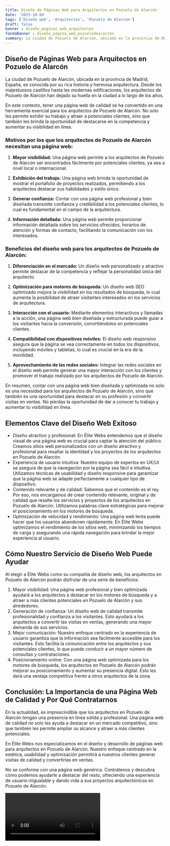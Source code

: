 ```yaml
---
title: Diseño de Páginas Web para Arquitectos en Pozuelo de Alarcón
date: '2023-10-04'
tags: ['Diseño web', 'Arquitectos', 'Pozuelo de Alarcón']
draft: false
banner : diseño_paginas_web_arquitectos
fondoBanner : diseño_pagina_web_pozuelodealarcón
summary: La ciudad de Pozuelo de Alarcón, ubicada en la provincia de Madrid, España, es conocida por su rica historia y hermosa arquitectura. Desde los majestuosos castillos hasta las modernas edificaciones, los arquitectos de Pozuelo de Alarcón han dejado su huella en la ciudad a lo largo de los años.
---
```


## Diseño de Páginas Web para Arquitectos en Pozuelo de Alarcón

La ciudad de Pozuelo de Alarcón, ubicada en la provincia de Madrid, España, es conocida por su rica historia y hermosa arquitectura. Desde los majestuosos castillos hasta las modernas edificaciones, los arquitectos de Pozuelo de Alarcón han dejado su huella en la ciudad a lo largo de los años.

En este contexto, tener una página web de calidad se ha convertido en una herramienta esencial para los arquitectos de Pozuelo de Alarcón. No solo les permite exhibir su trabajo y atraer a potenciales clientes, sino que también les brinda la oportunidad de destacarse en la competencia y aumentar su visibilidad en línea.

### Motivos por los que los arquitectos de Pozuelo de Alarcón necesitan una página web:

1. **Mayor visibilidad:** Una página web permite a los arquitectos de Pozuelo de Alarcón ser encontrados fácilmente por potenciales clientes, ya sea a nivel local o internacional.

2. **Exhibición del trabajo:** Una página web brinda la oportunidad de mostrar el portafolio de proyectos realizados, permitiendo a los arquitectos destacar sus habilidades y estilo único.

3. **Generar confianza:** Contar con una página web profesional y bien diseñada transmite confianza y credibilidad a los potenciales clientes, lo cual es fundamental en el campo de la arquitectura.

4. **Información detallada:** Una página web permite proporcionar información detallada sobre los servicios ofrecidos, horarios de atención y formas de contacto, facilitando la comunicación con los interesados.

### Beneficios del diseño web para los arquitectos de Pozuelo de Alarcón:

1. **Diferenciación en el mercado:** Un diseño web personalizado y atractivo permite destacar de la competencia y reflejar la personalidad única del arquitecto.

2. **Optimización para motores de búsqueda:** Un diseño web SEO optimizado mejora la visibilidad en los resultados de búsqueda, lo cual aumenta la posibilidad de atraer visitantes interesados en los servicios de arquitectura.

3. **Interacción con el usuario:** Mediante elementos interactivos y llamadas a la acción, una página web bien diseñada y estructurada puede guiar a los visitantes hacia la conversión, convirtiéndolos en potenciales clientes.

4. **Compatibilidad con dispositivos móviles:** El diseño web responsivo asegura que la página se vea correctamente en todos los dispositivos, incluyendo móviles y tabletas, lo cual es crucial en la era de la movilidad.

5. **Aprovechamiento de las redes sociales:** Integrar las redes sociales en el diseño web permite generar una mayor interacción con los clientes y promover el trabajo realizado por los arquitectos de Pozuelo de Alarcón.

En resumen, contar con una página web bien diseñada y optimizada no solo es una necesidad para los arquitectos de Pozuelo de Alarcón, sino que también es una oportunidad para destacar en su profesión y convertir visitas en ventas. No pierdas la oportunidad de dar a conocer tu trabajo y aumentar tu visibilidad en línea.

<GifSeo />

<Cta />

## Elementos Clave del Diseño Web Exitoso
- Diseño atractivo y profesional: En Élite Webs entendemos que el diseño visual de una página web es crucial para captar la atención del público. Creamos sitios web personalizados con un diseño atractivo y profesional para resaltar la identidad y los proyectos de los arquitectos en Pozuelo de Alarcón.
- Experiencia de usuario intuitiva: Nuestro equipo de expertos en UX/UI se asegura de que la navegación por la página sea fácil e intuitiva. Utilizamos técnicas de usabilidad y diseño responsive para garantizar que la página web se adapte perfectamente a cualquier tipo de dispositivo.
- Contenido relevante y de calidad: Sabemos que el contenido es el rey. Por eso, nos encargamos de crear contenido relevante, original y de calidad que resalte los servicios y proyectos de los arquitectos en Pozuelo de Alarcón. Utilizamos palabras clave estratégicas para mejorar el posicionamiento en los motores de búsqueda.
- Optimización de velocidad y rendimiento: Una página web lenta puede hacer que los usuarios abandonen rápidamente. En Élite Webs optimizamos el rendimiento de los sitios web, minimizando los tiempos de carga y asegurando una rápida navegación para brindar la mejor experiencia al usuario.

## Cómo Nuestro Servicio de Diseño Web Puede Ayudar
Al elegir a Élite Webs como su compañía de diseño web, los arquitectos en Pozuelo de Alarcón podrán disfrutar de una serie de beneficios:
1. Mayor visibilidad: Una página web profesional y bien optimizada ayudará a los arquitectos a destacar en los motores de búsqueda y a atraer a más clientes potenciales en Pozuelo de Alarcón y sus alrededores.
2. Generación de confianza: Un diseño web de calidad transmite profesionalidad y confianza a los visitantes. Esto ayudará a los arquitectos a convertir las visitas en ventas, generando una mayor demanda de sus servicios.
3. Mejor comunicación: Nuestro enfoque centrado en la experiencia de usuario garantiza que la información sea fácilmente accesible para los visitantes. Esto facilita la comunicación entre los arquitectos y sus potenciales clientes, lo que puede conducir a un mayor número de consultas y contrataciones.
4. Posicionamiento online: Con una página web optimizada para los motores de búsqueda, los arquitectos en Pozuelo de Alarcón podrán mejorar su posicionamiento y aumentar su presencia digital. Esto les dará una ventaja competitiva frente a otros arquitectos de la zona.

## Conclusión: La Importancia de una Página Web de Calidad y Por Qué Contratarnos
En la actualidad, es imprescindible que los arquitectos en Pozuelo de Alarcón tengan una presencia en línea sólida y profesional. Una página web de calidad no solo les ayuda a destacar en un mercado competitivo, sino que también les permite ampliar su alcance y atraer a más clientes potenciales.

En Élite Webs nos especializamos en el diseño y desarrollo de páginas web para arquitectos en Pozuelo de Alarcón. Nuestro enfoque centrado en la estética, usabilidad y optimización permitirá a nuestros clientes generar visitas de calidad y convertirlas en ventas.

No se conforme con una página web genérica. Contrátenos y descubra cómo podemos ayudarle a destacar del resto, ofreciendo una experiencia de usuario inigualable y dando vida a sus proyectos arquitectónicos en Pozuelo de Alarcón.

<Video />

<CtaBot job='Arquitectos' city='Pozuelo de Alarcón'/>

<Gmaps query='Pozuelo de Alarcón+españa+maps' />